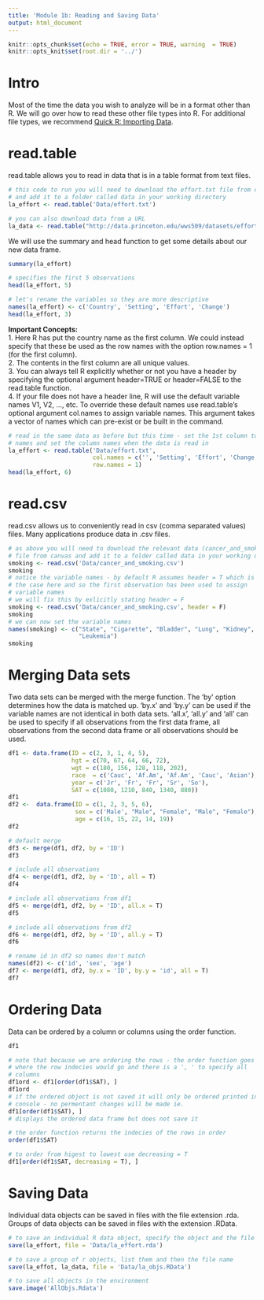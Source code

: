 ```yaml
---
title: 'Module 1b: Reading and Saving Data'
output: html_document
---
```


```r
knitr::opts_chunk$set(echo = TRUE, error = TRUE, warning  = TRUE)
knitr::opts_knit$set(root.dir = '../')
```

# Intro 
Most of the time the data you wish to analyze will be in a format other than R. 
We will go over how to read these other file types into R. For additional 
file types, we recommend 
[Quick R: Importing Data](https://www.statmethods.net/input/importingdata.html).  

# read.table
read.table allows you to read in data that is in a table format from text files. 
```r
# this code to run you will need to download the effort.txt file from canvas
# and add it to a folder called data in your working directory
la_effort <- read.table('Data/effort.txt')

# you can also download data from a URL
la_data <- read.table("http://data.princeton.edu/wws509/datasets/effort.dat")
```

We will use the summary and head function to get some details about our new data
frame. 
```r
summary(la_effort)

# specifies the first 5 observations
head(la_effort, 5)

# let's rename the variables so they are more descriptive
names(la_effort) <- c('Country', 'Setting', 'Effort', 'Change')
head(la_effort, 3)

```

**Important Concepts:**   
  1.	Here R has put the country name as the first column. We could instead 
      specify that these be used as the row names with the option row.names = 1 
      (for the first column).  
  2.	The contents in the first column are all unique values.  
  3.	You can always tell R explicitly whether or not you have a header by 
      specifying the optional argument header=TRUE or header=FALSE to the read.table 
      function.  
  4.	If your file does not have a header line, R will use the default variable
      names V1, V2, ..., etc. To override these default names use read.table's 
      optional argument col.names to assign variable names. This argument takes a 
      vector of names which can pre-exist or be built in the command.   


```r
# read in the same data as before but this time - set the 1st column to row
# names and set the column names when the data is read in
la_effort <- read.table('Data/effort.txt',
                        col.names = c('', 'Setting', 'Effort', 'Change'), 
                        row.names = 1)
head(la_effort, 6)
```

# read.csv
read.csv allows us to conveniently read in csv (comma separated values) files. 
Many applications produce data in .csv files.

```r
# as above you will need to download the relevant data (cancer_and_smoking.csv)
# file from canvas and add it to a folder called data in your working directory
smoking <- read.csv('Data/cancer_and_smoking.csv')
smoking
# notice the variable names - by default R assumes header = T which is not 
# the case here and so the first observation has been used to assign
# variable names
# we will fix this by exlicitly stating header = F
smoking <- read.csv('Data/cancer_and_smoking.csv', header = F)
smoking
# we can now set the variable names
names(smoking) <- c("State", "Cigarette", "Bladder", "Lung", "Kidney", 
                    "Leukemia")
smoking
```

# Merging Data sets
Two data sets can be merged with the merge function. The 'by' option determines
how the data is matched up. 'by.x' and 'by.y' can be used if the variable names
are not identical in both data sets. 'all.x', 'all.y' and 'all' can be used to 
specify if all observations from the first data frame, all observations from 
the second data frame or all observations should be used. 
```r
df1 <- data.frame(ID = c(2, 3, 1, 4, 5), 
                  hgt = c(70, 67, 64, 66, 72), 
                  wgt = c(180, 156, 128, 118, 202), 
                  race  = c('Cauc', 'Af.Am', 'Af.Am', 'Cauc', 'Asian'), 
                  year = c('Jr', 'Fr', 'Fr', 'Sr', 'So'), 
                  SAT = c(1080, 1210, 840, 1340, 880))
df1
df2 <-  data.frame(ID = c(1, 2, 3, 5, 6), 
                   sex = c('Male', "Male", "Female", "Male", "Female"), 
                   age = c(16, 15, 22, 14, 19))
df2

# default merge
df3 <- merge(df1, df2, by = 'ID')
df3

# include all observations
df4 <- merge(df1, df2, by = 'ID', all = T)
df4

# include all observations from df1
df5 <- merge(df1, df2, by = 'ID', all.x = T)
df5

# include all observations from df2
df6 <- merge(df1, df2, by = 'ID', all.y = T)
df6

# rename id in df2 so names don't match
names(df2) <- c('id', 'sex', 'age')
df7 <- merge(df1, df2, by.x = 'ID', by.y = 'id', all = T)
df7
```

# Ordering Data
Data can be ordered by a column or columns using the order function. 
```r
df1

# note that because we are ordering the rows - the order function goes
# where the row indecies would go and there is a ', ' to specify all 
# columns
df1ord <- df1[order(df1$SAT), ]
df1ord
# if the ordered object is not saved it will only be ordered printed in the 
# console - no permentant changes will be made ie.
df1[order(df1$SAT), ]
# displays the ordered data frame but does not save it

# the order function returns the indecies of the rows in order
order(df1$SAT)

# to order from higest to lowest use decreasing = T
df1[order(df1$SAT, decreasing = T), ]
```

# Saving Data
Individual data objects can be saved in files with the file extension .rda. 
Groups of data objects can be saved in files with the extension .RData.

```r
# to save an individual R data object, specify the object and the file name
save(la_effort, file = 'Data/la_effort.rda')

# to save a group of r objects, list them and then the file name
save(la_effot, la_data, file = 'Data/la_objs.RData')

# to save all objects in the environment
save.image('AllObjs.Rdata')
```

